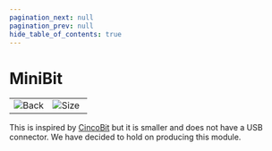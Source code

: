 ```yaml
---
pagination_next: null
pagination_prev: null
hide_table_of_contents: true
---
```



# MiniBit

<table>
<td width='50%'>
    <img alt="Back" src="/img/catalog/minibit-1.png" />
</td>
<td width='50%'>
    <img alt="Size" src="/img/catalog/minibit-2.png" />
</td>
</table>

This is inspired by [CincoBit](../microcomputer/cincobit) but it is smaller and does not have a USB connector. We have decided to hold on producing this module.
